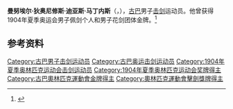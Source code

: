 '''曼努埃尔·狄奥尼修斯·迪亚斯·马丁内斯'''（{{lang-es|Manuel Dionysios Díaz Martínez}}，{{bd|1874年|4月8日|1929年|2月20日|}}），[[古巴|古巴]]男子[[击剑|击剑]]运动员。他曾获得1904年夏季奥运会男子佩剑个人和男子花剑团体金牌。<ref>{{Cite web|title=Manuel DIAZ|url=https://www.olympic.org/manuel-diaz|accessdate=2021-03-07|date=2021-03-06|work=International Olympic Committee|language=en|archive-date=2017-03-27|archive-url=https://web.archive.org/web/20170327042313/https://www.olympic.org/manuel-diaz|dead-url=no}}</ref>

== 参考资料 ==
{{reflist}}

{{奥林匹克运动会击剑比赛男子佩剑个人冠军}}
{{奥林匹克运动会击剑比赛男子花剑团体冠军}}

{{Authority control}}
{{DEFAULTSORT:Diaz}}
[[Category:古巴男子击剑运动员|Category:古巴男子击剑运动员]]
[[Category:古巴奥运击剑运动员|Category:古巴奥运击剑运动员]]
[[Category:1904年夏季奥林匹克运动会击剑运动员|Category:1904年夏季奥林匹克运动会击剑运动员]]
[[Category:1904年夏季奥林匹克运动会奖牌得主|Category:1904年夏季奥林匹克运动会奖牌得主]]
[[Category:古巴奧林匹克運動會金牌得主|Category:古巴奧林匹克運動會金牌得主]]
[[Category:奧林匹克運動會擊劍獎牌得主|Category:奧林匹克運動會擊劍獎牌得主]]

{{中国人物小作品}}